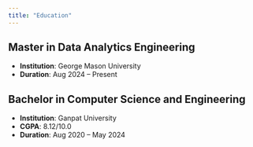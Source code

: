 ```yaml
---
title: "Education"
---
```



## Master in Data Analytics Engineering
- **Institution**: George Mason University
- **Duration**: Aug 2024 – Present

## Bachelor in Computer Science and Engineering
- **Institution**: Ganpat University
- **CGPA**: 8.12/10.0
- **Duration**: Aug 2020 – May 2024
